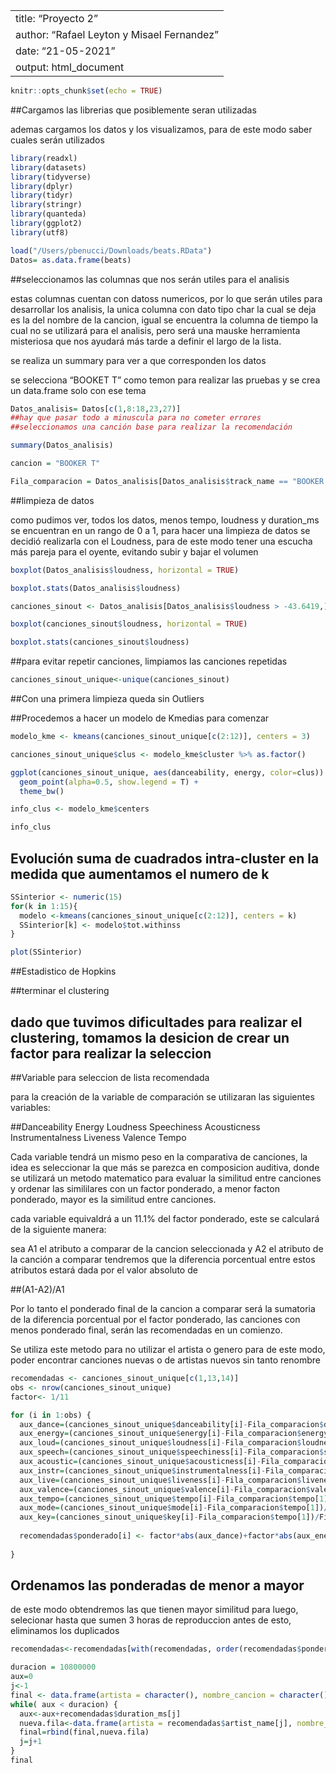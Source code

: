 
---
title: "Proyecto 2"
author: "Rafael Leyton y Misael Fernandez"
date: "21-05-2021"
output: html_document
---

```r
knitr::opts_chunk$set(echo = TRUE)
```

##Cargamos las librerias que posiblemente seran utilizadas 

ademas cargamos los datos y los visualizamos, para de este modo saber cuales serán utilizados 
```r
library(readxl)
library(datasets)
library(tidyverse)
library(dplyr)
library(tidyr)
library(stringr)
library(quanteda)
library(ggplot2)
library(utf8)

load("/Users/pbenucci/Downloads/beats.RData")
Datos= as.data.frame(beats)
```
##seleccionamos las columnas que nos serán utiles para el analisis

estas columnas cuentan con datoss numericos, por lo que serán utiles para desarrollar los analisis, la unica columna
con dato tipo char la cual se deja es la del nombre de la cancion, igual se encuentra la columna de tiempo
la cual no se utilizará para el analisis, pero será una mauske herramienta misteriosa que nos ayudará más tarde a definir el largo de la lista.

se realiza un summary para ver a que corresponden los datos

se selecciona "BOOKET T" como temon para realizar las pruebas y se crea un data.frame solo con ese tema
```r
Datos_analisis= Datos[c(1,8:18,23,27)]
##hay que pasar todo a minuscula para no cometer errores 
##seleccionamos una canción base para realizar la recomendación 

summary(Datos_analisis)

cancion = "BOOKER T"

Fila_comparacion = Datos_analisis[Datos_analisis$track_name == "BOOKER T",]
```

##limpieza de datos 

como pudimos ver, todos los datos, menos tempo, loudness y duration_ms se encuentran en un rango de 0 a 1, para hacer
una limpieza de datos se decidió realizarla con el Loudness, para de este modo tener una escucha más pareja para el oyente, evitando subir y bajar el volumen

```r
boxplot(Datos_analisis$loudness, horizontal = TRUE)

boxplot.stats(Datos_analisis$loudness)
```


```r
canciones_sinout <- Datos_analisis[Datos_analisis$loudness > -43.6419,]

boxplot(canciones_sinout$loudness, horizontal = TRUE)

boxplot.stats(canciones_sinout$loudness)
```
##para evitar repetir canciones, limpiamos las canciones repetidas
```r
canciones_sinout_unique<-unique(canciones_sinout)

```


##Con una primera limpieza queda sin Outliers

##Procedemos a hacer un modelo de Kmedias para comenzar
```r

modelo_kme <- kmeans(canciones_sinout_unique[c(2:12)], centers = 3)

canciones_sinout_unique$clus <- modelo_kme$cluster %>% as.factor()

ggplot(canciones_sinout_unique, aes(danceability, energy, color=clus)) +
  geom_point(alpha=0.5, show.legend = T) +
  theme_bw()

info_clus <- modelo_kme$centers

info_clus

```


## Evolución suma de cuadrados intra-cluster en la medida que aumentamos el numero de k
```r
SSinterior <- numeric(15)
for(k in 1:15){
  modelo <-kmeans(canciones_sinout_unique[c(2:12)], centers = k)
  SSinterior[k] <- modelo$tot.withinss
}

plot(SSinterior)

```

##Estadistico de Hopkins

##terminar el clustering


## dado que tuvimos dificultades para realizar el clustering, tomamos la desicion de crear un factor para realizar la seleccion 

##Variable para seleccion de lista recomendada

para la creación de la variable de comparación  se utilizaran las siguientes variables:

##Danceability Energy Loudness Speechiness Acousticness Instrumentalness Liveness Valence Tempo

Cada variable tendrá un mismo peso en la comparativa de canciones, la idea es seleccionar la que más se parezca en
composicion auditiva, donde se utilizará un metodo matematico para evaluar la similitud entre canciones y ordenar las
simililares con un factor ponderado, a menor facton ponderado, mayor es la similitud entre canciones.


cada variable equivaldrá a un 11.1% del factor ponderado, este se calculará de la siguiente manera:

sea A1 el atributo a comparar de la cancion seleccionada y A2 el atributo de la canción a  comparar
tendremos que la diferencia porcentual entre estos atributos estará dada por el valor absoluto de 

##(A1-A2)/A1

Por lo tanto el ponderado final de la cancion a comparar será la sumatoria de la diferencia porcentual por el 
factor ponderado, las canciones con menos ponderado final, serán las recomendadas en un comienzo.

Se utiliza este metodo para no utilizar el artista o genero para de este modo, poder encontrar canciones nuevas o de artistas nuevos sin tanto renombre


```r
recomendadas <- canciones_sinout_unique[c(1,13,14)]
obs <- nrow(canciones_sinout_unique) 
factor<- 1/11

for (i in 1:obs) {
  aux_dance=(canciones_sinout_unique$danceability[i]-Fila_comparacion$danceability[1])/Fila_comparacion$danceability[1]
  aux_energy=(canciones_sinout_unique$energy[i]-Fila_comparacion$energy[1])/Fila_comparacion$energy[1]
  aux_loud=(canciones_sinout_unique$loudness[i]-Fila_comparacion$loudness[1])/Fila_comparacion$loudness[1]
  aux_speech=(canciones_sinout_unique$speechiness[i]-Fila_comparacion$speechiness[1])/Fila_comparacion$speechiness[1]
  aux_acoustic=(canciones_sinout_unique$acousticness[i]-Fila_comparacion$acousticness[1])/Fila_comparacion$acousticness[1]
  aux_instr=(canciones_sinout_unique$instrumentalness[i]-Fila_comparacion$instrumentalness[1])/Fila_comparacion$instrumentalness[1]
  aux_live=(canciones_sinout_unique$liveness[i]-Fila_comparacion$liveness[1])/Fila_comparacion$liveness[1]
  aux_valence=(canciones_sinout_unique$valence[i]-Fila_comparacion$valence[1])/Fila_comparacion$valence[1]
  aux_tempo=(canciones_sinout_unique$tempo[i]-Fila_comparacion$tempo[1])/Fila_comparacion$tempo[1]
  aux_mode=(canciones_sinout_unique$mode[i]-Fila_comparacion$tempo[1])/Fila_comparacion$mode[1]
  aux_key=(canciones_sinout_unique$key[i]-Fila_comparacion$tempo[1])/Fila_comparacion$key[1]
  
  recomendadas$ponderado[i] <- factor*abs(aux_dance)+factor*abs(aux_energy)+factor*abs(aux_loud)+factor*abs(aux_speech)+factor*abs(aux_acoustic)+factor*abs(aux_instr)+factor*abs(aux_live)+factor*abs(aux_valence)+factor*abs(aux_tempo)+factor*abs(aux_mode)+factor*abs(aux_key)
  
}

```
## Ordenamos las ponderadas de menor a mayor

de este modo obtendremos las que tienen mayor similitud para luego, selecionar hasta que sumen 3 horas de reproduccion
antes de esto, eliminamos los duplicados 
```r
recomendadas<-recomendadas[with(recomendadas, order(recomendadas$ponderado)),]

duracion = 10800000
aux=0
j<-1
final <- data.frame(artista = character(), nombre_cancion = character())
while( aux < duracion) {
  aux<-aux+recomendadas$duration_ms[j]
  nueva.fila<-data.frame(artista = recomendadas$artist_name[j], nombre_cancion=recomendadas$track_name[j])
  final=rbind(final,nueva.fila)
  j=j+1
}
final
```